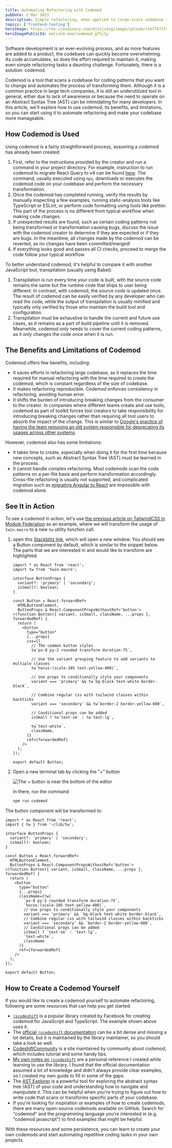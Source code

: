 ```yaml
---
title: Automating Refactoring with Codemod
pubDate: 2 Mar 2023
description: Simple refactoring, when applied to large-scale codebase requires huge amount of manual work. Fortunately, you can make them manageable by using codemod - code transformations that runs on the codebase.
topics: ['frontend-tooling']
heroImage: https://res.cloudinary.com/djzsjzasg/image/upload/v1677473747/malcolm-kee/codemod_gfhj1y.jpg
heroImagePublicId: malcolm-kee/codemod_gfhj1y
---
```


Software development is an ever-evolving process, and as more features are added to a product, the codebase can quickly become overwhelming. As code accumulates, so does the effort required to maintain it, making even simple refactoring tasks a daunting challenge. Fortunately, there is a solution: codemod.

Codemod is a tool that scans a codebase for coding patterns that you want to change and automates the process of transforming them. Although it is a common practice in large tech companies, it is still an underutilized tool in general, either due to lack of awareness or because the need to operate on an Abstract Syntax Tree (AST) can be intimidating for many developers. In this article, we'll explore how to use codemod, its benefits, and limitations, so you can start using it to automate refactoring and make your codebase more manageable.

## How Codemod is Used

Using codemod is a fairly straightforward process, assuming a codemod has already been created:

1. First, refer to the instructions provided by the creator and run a command in your project directory. For example, instruction to run codemod to migrate React Query to v4 can be found [here](https://tanstack.com/query/v4/docs/react/guides/migrating-to-react-query-4). The command, usually executed using `npx`, downloads or executes the codemod code on your codebase and perform the necessary transformation.
1. Once the codemod has completed running, verify the results by manually inspecting a few examples, running static-analysis tools like TypeScript or ESLint, or perform code formatting using tools like prettier. This part of the process is no different from typical workflow when making code changes.
1. If unexpected results are found, such as certain coding patterns not being transformed or transformation causing bugs, discuss the issue with the codemod creator to determine if they are expected or if they are bugs. In the meantime, all changes made by the codemod can be reverted, as no changes have been committed/merged!
1. If everything looks good and passes all CI checks, proceed to merge the code follow your typical workflow.

To better understand codemod, it's helpful to compare it with another JavaScript tool, transpilation (usually using Babel):

1. Transpilation is run every time your code is built, with the source code remains the same but the runtime code that ships to user being different. In contrast, with codemod, the source code is updated once. The result of codemod can be easily verified by any developer who can read the code, while the output of transpilation is usually minified and typically only verified by those who maintain the build tool and configuration.
1. Transpilation must be exhaustive to handle the current and future use cases, as it remains as a part of build pipeline until it is removed. Meanwhile, codemod only needs to cover the current coding patterns, as it only changes the code once when it is run.

## The Benefits and Limitations of Codemod

Codemod offers few benefits, including:

- It saves efforts in refactoring large codebase, as it replaces the time required for manual refactoring with the time required to create the codemod, which is constant regardless of the size of codebase.
- It makes refactoring reproducible. Codemod enforces consistency in refactoring, avoiding human error.
- It shifts the burden of introducing breaking changes from the consumer to the creator. In companies where different teams create and use tools, codemod as part of toolkit forces tool creators to take responsibility for introducing breaking changes rather than requiring all tool users to absorb the impact of the change. This is similar to [Google's practice of having the team removing an old system responsible for deprecating its usages across other systems](https://abseil.io/resources/swe-book/html/ch15.html#compulsory_deprecation).

However, codemod also has some limitations:

- It takes time to create, especially when doing it for the first time because new concepts, such as Abstract Syntax Tree (AST) must be learned in the process.
- It cannot handle complex refactoring. Most codemods scan the code patterns on a per-file basis and perform transformation accordingly. Cross-file refactoring is usually not supported, and complicated migration such as [migrating Angular to React](/blog/migrating-large-angular-apps-to-react) are impossible with codemod alone.

## See It in Action

To see a codemod in action, let's use [the previous article on TailwindCSS in Module Federation](/blog/using-tailwindcss-with-module-federation) as an example, where we will transform the usage of `twin.macro` to a new `tw` utility function call.

1. open this [Stackblitz link](https://stackblitz.com/fork/github/malcolm-kee/codemod-example-twin-macro?title=Codemod%20example&file=src/components/Button.tsx), which will open a new window. You should see a Button component by default, which is similar to the snippet below. The parts that we are interested in and would like to transform are highlighted.

   ```tsx {1, 16-34}
   import * as React from 'react';
   import tw from 'twin.macro';

   interface ButtonProps {
     variant?: 'primary' | 'secondary';
     isSmall?: boolean;
   }

   const Button = React.forwardRef<
     HTMLButtonElement,
     ButtonProps & React.ComponentPropsWithoutRef<'button'>
   >(function Button({ variant, isSmall, className, ...props }, forwardedRef) {
     return (
       <button
         type="button"
         {...props}
         css={[
           // The common button styles
           tw`px-8 py-2 rounded transform duration-75`,

           // Use the variant grouping feature to add variants to multiple classes
           tw`hocus:(scale-105 text-yellow-400)`,

           // Use props to conditionally style your components
           variant === 'primary' && tw`bg-black text-white border-black`,

           // Combine regular css with tailwind classes within backticks
           variant === 'secondary' && tw`border-2 border-yellow-600`,

           // Conditional props can be added
           isSmall ? tw`text-sm` : tw`text-lg`,

           tw`text-white`,
           className,
         ]}
         ref={forwardedRef}
       />
     );
   });

   export default Button;
   ```

1. Open a new terminal tab by clicking the "+" button

   ![The + button is near the bottom of the editor](https://res.cloudinary.com/djzsjzasg/image/upload/v1677724591/malcolm-kee/run_codemod_dyguuu.png)

   In there, run the command

   ```bash
   npm run codemod
   ```

The button component will be transformed to:

```tsx {1,16-27}
import * as React from 'react';
import { tw } from '~/lib/tw';

interface ButtonProps {
  variant?: 'primary' | 'secondary';
  isSmall?: boolean;
}

const Button = React.forwardRef<
  HTMLButtonElement,
  ButtonProps & React.ComponentPropsWithoutRef<'button'>
>(function Button({ variant, isSmall, className, ...props }, forwardedRef) {
  return (
    <button
      type="button"
      {...props}
      className={tw(
        `px-8 py-2 rounded transform duration-75`,
        `hocus:(scale-105 text-yellow-400)`,
        // Use props to conditionally style your components
        variant === 'primary' && `bg-black text-white border-black`,
        // Combine regular css with tailwind classes within backticks
        variant === 'secondary' && `border-2 border-yellow-600`,
        // Conditional props can be added
        isSmall ? `text-sm` : `text-lg`,
        `text-white`,
        className
      )}
      ref={forwardedRef}
    />
  );
});

export default Button;
```

## How to Create a Codemod Yourself

If you would like to create a codemod yourself to automate refactoring, following are some resources that can help you get started:

- [`jscodeshift`](https://github.com/facebook/jscodeshift) is a popular library created by Facebook for creating codemod for JavaScript and TypeScript. The example shown above uses it.
- The [official `jscodeshift` documentation](https://github.com/facebook/jscodeshift/wiki/jscodeshift-Documentation) can be a bit dense and missing a lot details, but it is maintained by the library maintainer, so you should take a look as well.
- [CodeshiftCommunity](https://www.codeshiftcommunity.com/) is a site maintained by community about codemod, which includes tutorial and some handy tips.
- [My own notes on `jscodeshift`](/note/jscodeshift) are a personal reference I created while learning to use the library. I found that the official documentation assumed a lot of knowledge and didn't always provide clear examples, so I created my own guide to fill in some of the gaps.
- The [AST Explorer](https://astexplorer.net/) is a powerful tool for exploring the abstract syntax tree (AST) of your code and understanding how to navigate and manipulate it. This can be helpful when you're trying to figure out how to write code that scans or transforms specific parts of your codebase.
- If you're looking for inspiration or examples of how to create codemods, there are many open-source codemods available on GitHub. Search for "codemod" and the programming language you're interested in (e.g. "codemod javascript") to find examples that might be helpful.

With these resources and some persistence, you can learn to create your own codemods and start automating repetitive coding tasks in your own projects.
